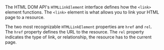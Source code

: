 
The <LinkOut href="https://developer.mozilla.org/en-US/docs/Web/API/HTML_DOM_API">HTML DOM API's</LinkOut> `HTMLLinkElement` interface defines how the `<link>` element functions. The `<link>` element is what allows you to link your HTML page to a resource.

The two most recognizable `HTMLLinkElement` properties are `href` and `rel`. The `href` property defines the URL to the resource. The `rel` property indicates the type of link, or relationship, the resource has to the current page.
